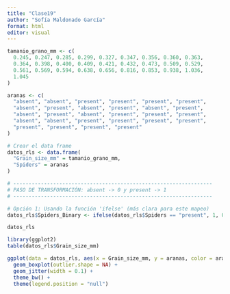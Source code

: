 ```yaml
---
title: "Clase19"
author: "Sofía Maldonado García"
format: html
editor: visual
---
```


```r
tamanio_grano_mm <- c(
  0.245, 0.247, 0.285, 0.299, 0.327, 0.347, 0.356, 0.360, 0.363,
  0.364, 0.398, 0.400, 0.409, 0.421, 0.432, 0.473, 0.509, 0.529,
  0.561, 0.569, 0.594, 0.638, 0.656, 0.816, 0.853, 0.938, 1.036,
  1.045
)

aranas <- c(
  "absent", "absent", "present", "present", "present", "present",
  "absent", "present", "absent", "present", "absent", "present",
  "absent", "present", "absent", "present", "present", "present",
  "absent", "absent", "present", "present", "present", "present",
  "present", "present", "present", "present"
)

# Crear el data frame
datos_rls <- data.frame(
  "Grain_size_mm" = tamanio_grano_mm,
  "Spiders" = aranas
)

# -----------------------------------------------------------------
# PASO DE TRANSFORMACIÓN: absent -> 0 y present -> 1
# -----------------------------------------------------------------

# Opción 1: Usando la función 'ifelse' (más clara para este mapeo)
datos_rls$Spiders_Binary <- ifelse(datos_rls$Spiders == "present", 1, 0)
```

```r
datos_rls
```

```r
library(ggplot2)
table(datos_rls$Grain_size_mm)

ggplot(data = datos_rls, aes(x = Grain_size_mm, y = aranas, color = aranas)) +
  geom_boxplot(outlier.shape = NA) +
  geom_jitter(width = 0.1) +
  theme_bw() +
  theme(legend.position = "null")
```
